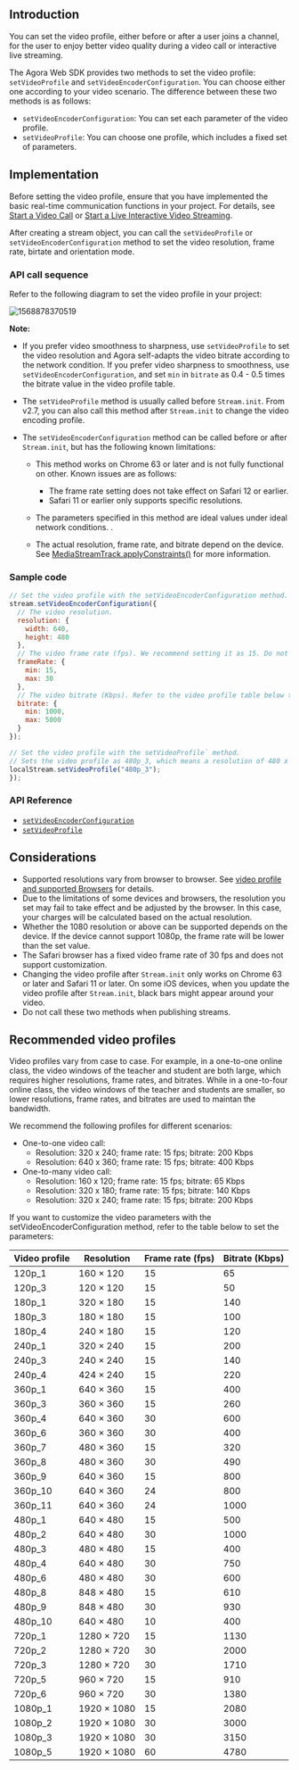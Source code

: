<PlatformWrapper platform="web">

## Introduction

You can set the video profile, either before or after a user joins a channel, for the user to enjoy better video quality during a video call or interactive live streaming.

The Agora Web SDK provides two methods to set the video profile: `setVideoProfile` and `setVideoEncoderConfiguration`. You can choose either one according to your video scenario. The difference between these two methods is as follows:

- `setVideoEncoderConfiguration`: You can set each parameter of the video profile.
- `setVideoProfile`: You can choose one profile, which includes a fixed set of parameters.

## Implementation

Before setting the video profile, ensure that you have implemented the basic real-time communication functions in your project. For details, see [Start a Video Call](start_call_web) or [Start a Live Interactive Video Streaming](start_live_web).

After creating a stream object, you can call the `setVideoProfile` or `setVideoEncoderConfiguration` method to set the video resolution, frame rate, birtate and orientation mode.

### API call sequence

Refer to the following diagram to set the video profile in your project:

![1568878370519](https://web-cdn.agora.io/docs-files/1568878370519)

**Note:**

- If you prefer video smoothness to sharpness, use `setVideoProfile` to set the video resolution and Agora self-adapts the video bitrate according to the network condition. If you prefer video sharpness to smoothness, use `setVideoEncoderConfiguration`, and set `min` in `bitrate` as 0.4 - 0.5 times the bitrate value in the video profile table.
- The `setVideoProfile` method is usually called before `Stream.init`. From v2.7, you can also call this method after `Stream.init` to change the video encoding profile.
- The `setVideoEncoderConfiguration` method can be called before or after `Stream.init`, but has the following known limitations:

	- This method works on Chrome 63 or later and is not fully functional on other. Known issues are as follows:

		 - The frame rate setting does not take effect on Safari 12 or earlier.
		 - Safari 11 or earlier only supports specific resolutions.

	- The parameters specified in this method are ideal values under ideal network conditions. .
	- The actual resolution, frame rate, and bitrate depend on the device. See [MediaStreamTrack.applyConstraints()](https://developer.mozilla.org/zh-CN/docs/Web/API/MediaStreamTrack/applyConstraints) for more information.

### Sample code

```javascript
// Set the video profile with the setVideoEncoderConfiguration method.
stream.setVideoEncoderConfiguration({
  // The video resolution.
  resolution: {
    width: 640,
    height: 480
  },
  // The video frame rate (fps). We recommend setting it as 15. Do not set it to a value greater than 30.
  frameRate: {
    min: 15,
    max: 30
  },
  // The video bitrate (Kbps). Refer to the video profile table below to set this parameter.
  bitrate: {
    min: 1000,
    max: 5000
  }
});

// Set the video profile with the setVideoProfile` method.
// Sets the video profile as 480p_3, which means a resolution of 480 x 480, a frame rate of 15, and a bitrate of 400.
localStream.setVideoProfile("480p_3");
});
```

###  API Reference

- [`setVideoEncoderConfiguration`](https://docs.agora.io/en/Interactive%20Broadcast/API%20Reference/web/interfaces/agorartc.stream.html#setvideoencoderconfiguration)
- [`setVideoProfile`](./API%20Reference/web/interfaces/agorartc.stream.html#setvideoprofile)

## Considerations
- Supported resolutions vary from browser to browser. See [video profile and supported Browsers](./API%20Reference/web/interfaces/agorartc.stream.html#setvideoprofile) for details.
- Due to the limitations of some devices and browsers, the resolution you set may fail to take effect and be adjusted by the browser. In this case, your charges will be calculated based on the actual resolution.
- Whether the 1080 resolution or above can be supported depends on the device. If the device cannot support 1080p, the frame rate will be lower than the set value.
- The Safari browser has a fixed video frame rate of 30 fps and does not support customization.
- Changing the video profile after `Stream.init` only works on Chrome 63 or later and Safari 11 or later. On some iOS devices, when you update the video profile after `Stream.init`, black bars might appear around your video.
- Do not call these two methods when publishing streams.

## Recommended video profiles

Video profiles vary from case to case. For example, in a one-to-one online class, the video windows of the teacher and student are both large, which requires higher resolutions, frame rates, and bitrates. While in a one-to-four online class, the video windows of the teacher and students are smaller, so lower resolutions, frame rates, and bitrates are used to maintan the bandwidth.

We recommend the following profiles for different scenarios:

- One-to-one video call: 
  - Resolution: 320 x 240; frame rate: 15 fps; bitrate: 200 Kbps
  - Resolution: 640 x 360; frame rate: 15 fps; bitrate: 400 Kbps
- One-to-many video call: 
  - Resolution: 160 x 120; frame rate: 15 fps; bitrate: 65 Kbps
  - Resolution: 320 x 180; frame rate: 15 fps; bitrate: 140 Kbps
  - Resolution: 320 x 240; frame rate: 15 fps; bitrate: 200 Kbps 

If you want to customize the video parameters with the setVideoEncoderConfiguration method, refer to the table below to set the parameters:

| Video profile | Resolution        | Frame rate (fps) | Bitrate (Kbps) |
| ------------- | ----------------- | ---------------- | -------------- |
| 120p_1        | 160 &times; 120   | 15               | 65             |
| 120p_3        | 120 &times; 120   | 15               | 50             |
| 180p_1        | 320 &times; 180   | 15               | 140            |
| 180p_3        | 180 &times; 180   | 15               | 100            |
| 180p_4        | 240 &times; 180   | 15               | 120            |
| 240p_1        | 320 &times; 240   | 15               | 200            |
| 240p_3        | 240 &times; 240   | 15               | 140            |
| 240p_4        | 424 &times; 240   | 15               | 220            |
| 360p_1        | 640 &times; 360   | 15               | 400            |
| 360p_3        | 360 &times; 360   | 15               | 260            |
| 360p_4        | 640 &times; 360   | 30               | 600            |
| 360p_6        | 360 &times; 360   | 30               | 400            |
| 360p_7        | 480 &times; 360   | 15               | 320            |
| 360p_8        | 480 &times; 360   | 30               | 490            |
| 360p_9        | 640 &times; 360   | 15               | 800            |
| 360p_10       | 640 &times; 360   | 24               | 800            |
| 360p_11       | 640 &times; 360   | 24               | 1000           |
| 480p_1        | 640 &times; 480   | 15               | 500            |
| 480p_2        | 640 &times; 480   | 30               | 1000           |
| 480p_3        | 480 &times; 480   | 15               | 400            |
| 480p_4        | 640 &times; 480   | 30               | 750            |
| 480p_6        | 480 &times; 480   | 30               | 600            |
| 480p_8        | 848 &times; 480   | 15               | 610            |
| 480p_9        | 848 &times; 480   | 30               | 930            |
| 480p_10       | 640 &times; 480   | 10               | 400            |
| 720p_1        | 1280 &times; 720  | 15               | 1130           |
| 720p_2        | 1280 &times; 720  | 30               | 2000           |
| 720p_3        | 1280 &times; 720  | 30               | 1710           |
| 720p_5        | 960 &times; 720   | 15               | 910            |
| 720p_6        | 960 &times; 720   | 30               | 1380           |
| 1080p_1       | 1920 &times; 1080 | 15               | 2080           |
| 1080p_2       | 1920 &times; 1080 | 30               | 3000           |
| 1080p_3       | 1920 &times; 1080 | 30               | 3150           |
| 1080p_5       | 1920 &times; 1080 | 60               | 4780           |

</PlatformWrapper>